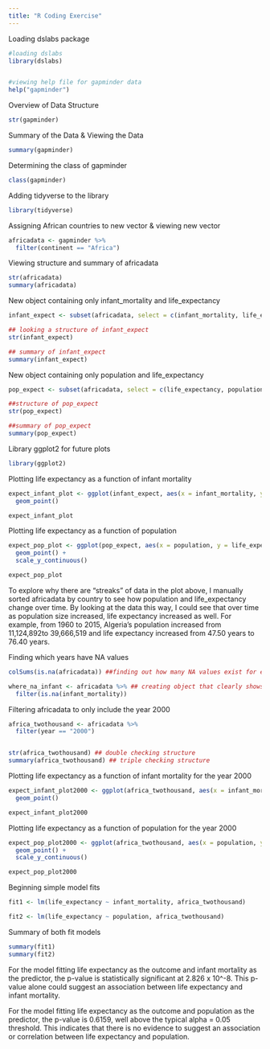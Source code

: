 ```yaml
---
title: "R Coding Exercise"
---
```


Loading dslabs package
```r
#loading dslabs 
library(dslabs)


#viewing help file for gapminder data
help("gapminder")
```

Overview of Data Structure 
```r
str(gapminder)
```
Summary of the Data & Viewing the Data
```r
summary(gapminder)

```
Determining the class of gapminder
```r
class(gapminder)
```

Adding tidyverse to the library
```r
library(tidyverse)
```
Assigning African countries to new vector & viewing new vector 
```r
africadata <- gapminder %>%
  filter(continent == "Africa")
```

Viewing structure and summary of africadata
```r
str(africadata)
summary(africadata)
```
New object containing only infant_mortality and life_expectancy
```r
infant_expect <- subset(africadata, select = c(infant_mortality, life_expectancy))

## looking a structure of infant_expect
str(infant_expect)

## summary of infant_expect 
summary(infant_expect)
```

New object containing only population and life_expectancy
```r
pop_expect <- subset(africadata, select = c(life_expectancy, population))

##structure of pop_expect
str(pop_expect)

##summary of pop_expect
summary(pop_expect)
```
Library ggplot2 for future plots 
```r
library(ggplot2)
```


Plotting life expectancy as a function of infant mortality 
```r
expect_infant_plot <- ggplot(infant_expect, aes(x = infant_mortality, y = life_expectancy)) +
  geom_point()

expect_infant_plot
```


Plotting life expectancy as a function of population 
```r
expect_pop_plot <- ggplot(pop_expect, aes(x = population, y = life_expectancy)) +
  geom_point() + 
  scale_y_continuous()

expect_pop_plot
```

To explore why there are "streaks" of data in the plot above, I manually sorted africadata by country to see how population and life_expectancy change over time. By looking at the data this way, I could see that over time as population size increased, life expectancy increased as well. For example, from 1960 to 2015, Algeria's population increased from 11,124,892to 39,666,519 and life expectancy increased from 47.50 years to 76.40 years. 


Finding which years have NA values
```r
colSums(is.na(africadata)) ##finding out how many NA values exist for each column 

where_na_infant <- africadata %>% ## creating object that clearly shows which years have missing values for infant mortality
  filter(is.na(infant_mortality))

```


Filtering africadata to only include the year 2000
```r
africa_twothousand <- africadata %>%
  filter(year == "2000")


str(africa_twothousand) ## double checking structure
summary(africa_twothousand) ## triple checking structure 
```

Plotting life expectancy as a function of infant mortality for the year 2000 
```r
expect_infant_plot2000 <- ggplot(africa_twothousand, aes(x = infant_mortality, y = life_expectancy)) +
  geom_point()

expect_infant_plot2000
```

Plotting life expectancy as a function of population for the year 2000
```r
expect_pop_plot2000 <- ggplot(africa_twothousand, aes(x = population, y = life_expectancy)) +
  geom_point() + 
  scale_y_continuous()

expect_pop_plot2000
```

Beginning simple model fits 
```r
fit1 <- lm(life_expectancy ~ infant_mortality, africa_twothousand)

fit2 <- lm(life_expectancy ~ population, africa_twothousand)
```

Summary of both fit models 
```r
summary(fit1)
summary(fit2)
```
For the model fitting life expectancy as the outcome and infant mortality as the predictor, the p-value is statistically significant at 2.826 x 10^-8. This p-value alone could suggest an association between life expectancy and infant mortality. 

For the model fitting life expectancy as the outcome and population as the predictor, the p-value is 0.6159, well above the typical alpha = 0.05 threshold. This indicates that there is no evidence to suggest an association or correlation between life expectancy and population. 
